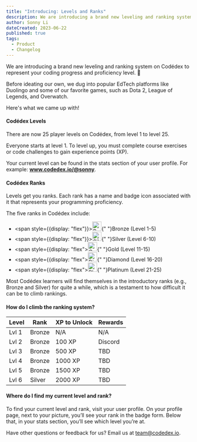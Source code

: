 ```yaml
---
title: "Introducing: Levels and Ranks"
description: We are introducing a brand new leveling and ranking system to represent your coding progress and proficiency level.
author: Sonny Li
dateCreated: 2023-06-22
published: true
tags:
  - Product
  - Changelog
---
```


We are introducing a brand new leveling and ranking system on Codédex to represent your coding progress and proficiency level. 👾

Before ideating our own, we dug into popular EdTech platforms like Duolingo and some of our favorite games, such as Dota 2, League of Legends, and Overwatch. 

Here's what we came up with!

#### Codédex Levels

There are now 25 player levels on Codédex, from level 1 to level 25. 

Everyone starts at level 1. To level up, you must complete course exercises or code challenges to gain experience points (XP).

Your current level can be found in the stats section of your user profile. For example: **www.codedex.io/@sonny**.

#### Codédex Ranks

Levels get you ranks. Each rank has a name and badge icon associated with it that represents your programming proficiency.

The five ranks in Codédex include:

- <span style={{display: "flex"}}><img src="https://www.codedex.io/images/rank_badges/level_1.png" height="25" alt="Bronze Badge"/>{" "}Bronze (Level 1-5)</span>
- <span style={{display: "flex"}}><img src="https://www.codedex.io/images/rank_badges/level_2.png" height="25" alt="Silver Badge"/>{" "}Silver (Level 6-10)</span>
- <span style={{display: "flex"><img src="https://www.codedex.io/images/rank_badges/level_3.png" height="25" alt="Gold Badge"/>{" "}Gold (Level 11-15)</span>
- <span style={{display: "flex"><img src="https://www.codedex.io/images/rank_badges/level_4.png" height="25" alt="Diamond Badge"/>{" "}Diamond (Level 16-20)</span>
- <span style={{display: "flex"><img src="https://www.codedex.io/images/rank_badges/level_5.png" height="25" alt="Platinum Badge"/>{" "}Platinum (Level 21-25)</span>

Most Codédex learners will find themselves in the introductory ranks (e.g., Bronze and Silver) for quite a while, which is a testament to how difficult it can be to climb rankings.

#### How do I climb the ranking system?

<div className="nes-table-responsive work-sans">
  <table className="nes-table is-bordered is-centered">
    <thead>
      <tr>
        <th>Level</th>
        <th>Rank</th>
        <th>XP to Unlock</th>
        <th>Rewards</th>
      </tr>
    </thead>
    <tbody>
      <tr>
        <td>Lvl 1</td>
        <td>Bronze</td>
        <td>N/A</td>
        <td>N/A</td>
      </tr>
      <tr>
        <td>Lvl 2</td>
        <td>Bronze</td>
        <td>100 XP</td>
        <td>Discord</td>
      </tr>
      <tr>
        <td>Lvl 3</td>
        <td>Bronze</td>
        <td>500 XP</td>
        <td>TBD</td>
      </tr>
      <tr>
        <td>Lvl 4</td>
        <td>Bronze</td>
        <td>1000 XP</td>
        <td>TBD</td>
      </tr>
      <tr>
        <td>Lvl 5</td>
        <td>Bronze</td>
        <td>1500 XP</td>
        <td>TBD</td>
      </tr>
      <tr>
        <td>Lvl 6</td>
        <td>Silver</td>
        <td>2000 XP</td>
        <td>TBD</td>
      </tr>
    </tbody>
  </table>
</div>

#### Where do I find my current level and rank?

To find your current level and rank, visit your user profile. On your profile page, next to your picture, you’ll see your rank in the badge form. Below that, in your stats section, you’ll see which level you’re at.

Have other questions or feedback for us? Email us at team@codedex.io.
